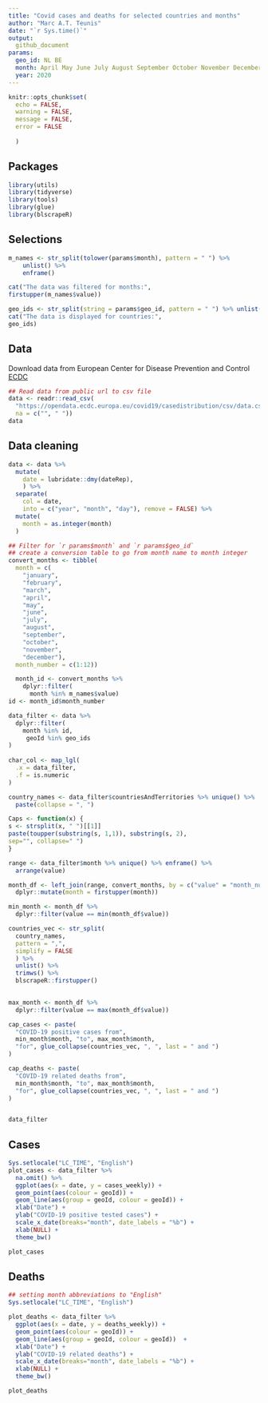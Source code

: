 ```yaml
---
title: "Covid cases and deaths for selected countries and months"
author: "Marc A.T. Teunis"
date: "`r Sys.time()`"
output:
  github_document
params:
  geo_id: NL BE
  month: April May June July August September October November December
  year: 2020
---
```


```r
knitr::opts_chunk$set(
  echo = FALSE,
  warning = FALSE,
  message = FALSE,
  error = FALSE
  
  )
```

## Packages
```r
library(utils)
library(tidyverse)
library(tools)
library(glue)
library(blscrapeR)
```

## Selections
```r
m_names <- str_split(tolower(params$month), pattern = " ") %>% 
    unlist() %>%
    enframe() 

cat("The data was filtered for months:",
firstupper(m_names$value))
```

```r
geo_ids <- str_split(string = params$geo_id, pattern = " ") %>% unlist()
cat("The data is displayed for countries:",
geo_ids)
```

## Data
Download data from European Center for Disease Prevention and Control [ECDC](https://www.ecdc.europa.eu/en)
```r
## Read data from public url to csv file
data <- readr::read_csv(
  "https://opendata.ecdc.europa.eu/covid19/casedistribution/csv/data.csv", 
  na = c("", " "))
data
```

## Data cleaning
```r
data <- data %>%
  mutate(
    date = lubridate::dmy(dateRep),
    ) %>%
  separate(
    col = date, 
    into = c("year", "month", "day"), remove = FALSE) %>%
  mutate(
    month = as.integer(month)
  )

## Filter for `r params$month` and `r params$geo_id`
## create a conversion table to go from month name to month integer
convert_months <- tibble(
  month = c(
    "january",
    "february",
    "march",
    "april",
    "may",
    "june",
    "july",
    "august",
    "september",
    "october",
    "november",
    "december"),
  month_number = c(1:12))

  month_id <- convert_months %>%
    dplyr::filter(
      month %in% m_names$value) 
id <- month_id$month_number

data_filter <- data %>%
  dplyr::filter(
    month %in% id,
     geoId %in% geo_ids
)
  
char_col <- map_lgl(
  .x = data_filter,
  .f = is.numeric 
)

country_names <- data_filter$countriesAndTerritories %>% unique() %>%
  paste(collapse = ", ")

Caps <- function(x) {
s <- strsplit(x, " ")[[1]]
paste(toupper(substring(s, 1,1)), substring(s, 2),
sep="", collapse=" ")
}

range <- data_filter$month %>% unique() %>% enframe() %>%
  arrange(value)

month_df <- left_join(range, convert_months, by = c("value" = "month_number")) %>%
  dplyr::mutate(month = firstupper(month))

min_month <- month_df %>%
  dplyr::filter(value == min(month_df$value))

countries_vec <- str_split(
  country_names, 
  pattern = ",", 
  simplify = FALSE
  ) %>%
  unlist() %>%
  trimws() %>%
  blscrapeR::firstupper()  
  

max_month <- month_df %>%
  dplyr::filter(value == max(month_df$value))

cap_cases <- paste(
  "COVID-19 positive cases from", 
  min_month$month, "to", max_month$month,
  "for", glue_collapse(countries_vec, ", ", last = " and ")
)

cap_deaths <- paste(
  "COVID-19 related deaths from", 
  min_month$month, "to", max_month$month,
  "for", glue_collapse(countries_vec, ", ", last = " and ")
)


data_filter  
```

## Cases
```r
Sys.setlocale("LC_TIME", "English")
plot_cases <- data_filter %>%
  na.omit() %>%
  ggplot(aes(x = date, y = cases_weekly)) +
  geom_point(aes(colour = geoId)) +
  geom_line(aes(group = geoId, colour = geoId)) +
  xlab("Date") +
  ylab("COVID-19 positive tested cases") +
  scale_x_date(breaks="month", date_labels = "%b") +
  xlab(NULL) +
  theme_bw()

plot_cases
```

## Deaths
```r
## setting month abbreviations to "English"
Sys.setlocale("LC_TIME", "English")

plot_deaths <- data_filter %>%
  ggplot(aes(x = date, y = deaths_weekly)) +
  geom_point(aes(colour = geoId)) +
  geom_line(aes(group = geoId, colour = geoId))  +
  xlab("Date") +
  ylab("COVID-19 related deaths") +
  scale_x_date(breaks="month", date_labels = "%b") +
  xlab(NULL) +
  theme_bw()

plot_deaths

```
